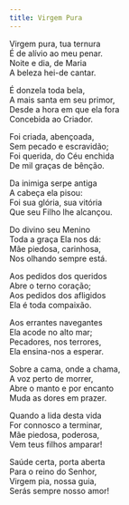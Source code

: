 ```yaml
---
title: Virgem Pura
---
```


<div class="not-content">

Virgem pura, tua ternura   
É de alívio ao meu penar.  
Noite e dia, de Maria  
A beleza hei-de cantar.

É donzela toda bela,  
A mais santa em seu primor,  
Desde a hora em que ela fora  
Concebida ao Criador.

Foi criada, abençoada,  
Sem pecado e escravidão;  
Foi querida, do Céu enchida  
De mil graças de bênção.

Da inimiga serpe antiga  
A cabeça ela pisou:  
Foi sua glória, sua vitória  
Que seu Filho lhe alcançou.

Do divino seu Menino  
Toda a graça Ela nos dá:  
Mãe piedosa, carinhosa,  
Nos olhando sempre está.

Aos pedidos dos queridos  
Abre o terno coração;  
Aos pedidos dos afligidos  
Ela é toda compaixão.

Aos errantes navegantes  
Ela acode no alto mar;  
Pecadores, nos terrores,  
Ela ensina-nos a esperar.

Sobre a cama, onde a chama,  
A voz perto de morrer,  
Abre o manto e  por encanto  
Muda as dores em prazer.

Quando a lida desta vida  
For connosco  a terminar,  
Mãe piedosa, poderosa,  
Vem teus filhos amparar!

Saúde certa, porta aberta  
Para o reino do Senhor,  
Virgem pia, nossa guia,  
Serás sempre nosso amor!

</div>